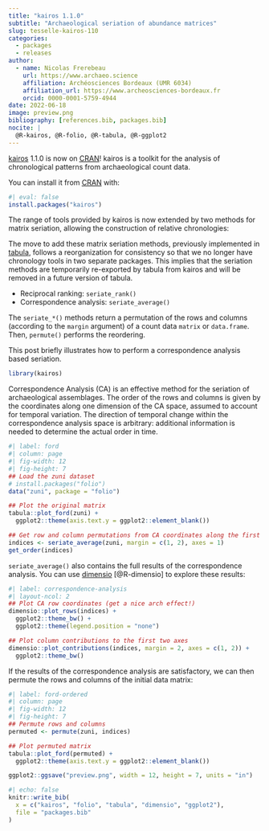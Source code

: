 ```yaml
---
title: "kairos 1.1.0"
subtitle: "Archaeological seriation of abundance matrices"
slug: tesselle-kairos-110
categories:
  - packages
  - releases
author:
  - name: Nicolas Frerebeau
    url: https://www.archaeo.science
    affiliation: Archéosciences Bordeaux (UMR 6034)
    affiliation_url: https://www.archeosciences-bordeaux.fr
    orcid: 0000-0001-5759-4944
date: 2022-06-18
image: preview.png
bibliography: [references.bib, packages.bib]
nocite: |
  @R-kairos, @R-folio, @R-tabula, @R-ggplot2
---
```


[kairos](https://packages.tesselle.org/kairos/) 1.1.0 is now on [<abbr title="Comprehensive R Archive Network">CRAN</abbr>](https://cran.r-project.org/)! kairos is a toolkit for the analysis of chronological patterns from archaeological count data.

You can install it from [<abbr title="Comprehensive R Archive Network">CRAN</abbr>](https://cran.r-project.org/) with:

```r
#| eval: false
install.packages("kairos")
```

The range of tools provided by kairos is now extended by two methods for matrix seriation, allowing the construction of relative chronologies:

:::{.column-margin}
The move to add these matrix seriation methods, previously implemented in [tabula](https://packages.tesselle.org/tabula/), follows a reorganization for consistency so that we no longer have chronology tools in two separate packages. This implies that the seriation methods are temporarily re-exported by tabula from kairos and will be removed in a future version of tabula.
:::

* Reciprocal ranking: `seriate_rank()`
* Correspondence analysis: `seriate_average()`

The `seriate_*()` methods return a permutation of the rows and columns (according to the `margin` argument) of a count data `matrix` or `data.frame`. Then, `permute()` performs the reordering.

This post briefly illustrates how to perform a correspondence analysis based seriation.

```r
library(kairos)
```

Correspondence Analysis (CA) is an effective method for the seriation of archaeological assemblages. The order of the rows and columns is given by the coordinates along one dimension of the CA space, assumed to account for temporal variation. The direction of temporal change within the correspondence analysis space is arbitrary: additional information is needed to determine the actual order in time.

```r
#| label: ford
#| column: page
#| fig-width: 12
#| fig-height: 7
## Load the zuni dataset
# install.packages("folio")
data("zuni", package = "folio")

## Plot the original matrix
tabula::plot_ford(zuni) +
  ggplot2::theme(axis.text.y = ggplot2::element_blank())
```

```r
## Get row and column permutations from CA coordinates along the first axis
indices <- seriate_average(zuni, margin = c(1, 2), axes = 1)
get_order(indices)
```

`seriate_average()` also contains the full results of the correspondence analysis. You can use [dimensio](https://packages.tesselle.org/dimensio/) [@R-dimensio] to explore these results:

```r
#| label: correspondence-analysis
#| layout-ncol: 2
## Plot CA row coordinates (get a nice arch effect!)
dimensio::plot_rows(indices) +
  ggplot2::theme_bw() +
  ggplot2::theme(legend.position = "none")

## Plot column contributions to the first two axes
dimensio::plot_contributions(indices, margin = 2, axes = c(1, 2)) +
  ggplot2::theme_bw()
```

If the results of the correspondence analysis are satisfactory, we can then permute the rows and columns of the initial data matrix:

```r
#| label: ford-ordered
#| column: page
#| fig-width: 12
#| fig-height: 7
## Permute rows and columns
permuted <- permute(zuni, indices)

## Plot permuted matrix
tabula::plot_ford(permuted) +
  ggplot2::theme(axis.text.y = ggplot2::element_blank())
```

```r
ggplot2::ggsave("preview.png", width = 12, height = 7, units = "in")
```

```r
#| echo: false
knitr::write_bib(
  x = c("kairos", "folio", "tabula", "dimensio", "ggplot2"),
  file = "packages.bib"
)
```
